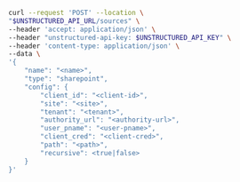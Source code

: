 ```bash REST (Create)
curl --request 'POST' --location \
"$UNSTRUCTURED_API_URL/sources" \
--header 'accept: application/json' \
--header "unstructured-api-key: $UNSTRUCTURED_API_KEY" \
--header 'content-type: application/json' \
--data \
'{
    "name": "<name>",
    "type": "sharepoint",
    "config": {
        "client_id": "<client-id>",
        "site": "<site>",
        "tenant": "<tenant>",
        "authority_url": "<authority-url>",
        "user_pname": "<user-pname>",
        "client_cred": "<client-cred>",
        "path": "<path>",
        "recursive": <true|false>
    }
}'
```
